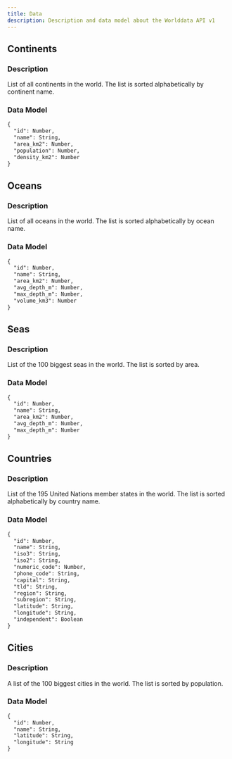 ```yaml
---
title: Data
description: Description and data model about the Worlddata API v1
---
```



## Continents

### Description

List of all continents in the world. The list is sorted alphabetically by continent name.

### Data Model

```md filename="Version: V1" copy
{
  "id": Number,
  "name": String,
  "area_km2": Number,
  "population": Number,
  "density_km2": Number
}
```

## Oceans

### Description

List of all oceans in the world. The list is sorted alphabetically by ocean name.

### Data Model

```md filename="Version: V1" copy
{
  "id": Number,
  "name": String,
  "area_km2": Number,
  "avg_depth_m": Number,
  "max_depth_m": Number,
  "volume_km3": Number
}
```

## Seas

### Description

List of the 100 biggest seas in the world. The list is sorted by area.

### Data Model

```md filename="Version: V1" copy
{
  "id": Number,
  "name": String,
  "area_km2": Number,
  "avg_depth_m": Number,
  "max_depth_m": Number
}
```

## Countries

### Description

List of the 195 United Nations member states in the world. The list is sorted alphabetically by country name.

### Data Model

```md filename="Version: V1" copy
{
  "id": Number,
  "name": String,
  "iso3": String,
  "iso2": String,
  "numeric_code": Number,
  "phone_code": String,
  "capital": String,
  "tld": String,
  "region": String,
  "subregion": String,
  "latitude": String,
  "longitude": String,
  "independent": Boolean
}
```

## Cities

### Description

A list of the 100 biggest cities in the world. The list is sorted by population.

### Data Model

```md filename="Version: V1" copy
{
  "id": Number,
  "name": String,
  "latitude": String,
  "longitude": String
}
```